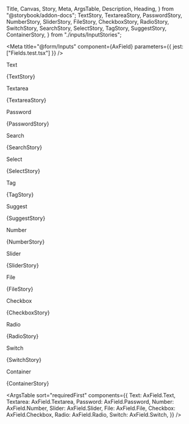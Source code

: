   Title,
  Canvas,
  Story,
  Meta,
  ArgsTable,
  Description,
  Heading,
} from "@storybook/addon-docs";
  TextStory,
  TextareaStory,
  PasswordStory,
  NumberStory,
  SliderStory,
  FileStory,
  CheckboxStory,
  RadioStory,
  SwitchStory,
  SearchStory,
  SelectStory,
  TagStory,
  SuggestStory,
  ContainerStory,
} from "./inputs/InputStories";

<Meta
  title="@form/Inputs"
  component={AxField}
  parameters={{ jest: ["Fields.test.tsx"] }}
/>

<Title>Form Inputs</Title>

<Heading storyId="form-inputs--text">Text</Heading>

<Description of={AxField.Text} />

<Canvas>
  <Story name="Text">{TextStory}</Story>
</Canvas>

<Heading storyId="form-inputs--textarea">Textarea</Heading>

<Description of={AxField.Textarea} />

<Canvas>
  <Story name="Textarea">{TextareaStory}</Story>
</Canvas>

<Heading storyId="form-inputs--password">Password</Heading>

<Description of={AxField.Password} />

<Canvas>
  <Story name="Password">{PasswordStory}</Story>
</Canvas>

<Heading storyId="form-inputs--search">Search</Heading>

<Description of={AxField.Search} />

<Canvas>
  <Story name="Search">{SearchStory}</Story>
</Canvas>

<Heading storyId="form-inputs--select">Select</Heading>

<Description of={AxField.Select} />

<Canvas>
  <Story name="Select">{SelectStory}</Story>
</Canvas>

<Heading storyId="form-inputs--tag">Tag</Heading>

<Description of={AxField.Tag} />

<Canvas>
  <Story name="Tag">{TagStory}</Story>
</Canvas>

<Heading storyId="form-inputs--suggest">Suggest</Heading>

<Description of={AxField.Suggest} />

<Canvas>
  <Story name="Suggest">{SuggestStory}</Story>
</Canvas>

<Heading storyId="form-inputs--number">Number</Heading>

<Description of={AxField.Number} />

<Canvas>
  <Story name="Number">{NumberStory}</Story>
</Canvas>

<Heading storyId="form-inputs--slider">Slider</Heading>

<Description of={AxField.Slider} />

<Canvas>
  <Story name="Slider">{SliderStory}</Story>
</Canvas>

<Heading storyId="form-inputs--file">File</Heading>

<Description of={AxField.File} />

<Canvas>
  <Story name="File">{FileStory}</Story>
</Canvas>

<Heading storyId="form-inputs--checkbox">Checkbox</Heading>

<Description of={AxField.Checkbox} />

<Canvas>
  <Story name="Checkbox">{CheckboxStory}</Story>
</Canvas>

<Heading storyId="form-inputs--radio">Radio</Heading>

<Description of={AxField.Radio} />

<Canvas>
  <Story name="Radio">{RadioStory}</Story>
</Canvas>

<Heading storyId="form-inputs--switch">Switch</Heading>

<Description of={AxField.Switch} />

<Canvas>
  <Story name="Switch">{SwitchStory}</Story>
</Canvas>

<Heading storyId="form-inputs--container">Container</Heading>

<Description of={AxField.Container} />

<Canvas>
  <Story name="Container">{ContainerStory}</Story>
</Canvas>

<ArgsTable
  sort="requiredFirst"
  components={{
    Text: AxField.Text,
    Textarea: AxField.Textarea,
    Password: AxField.Password,
    Number: AxField.Number,
    Slider: AxField.Slider,
    File: AxField.File,
    Checkbox: AxField.Checkbox,
    Radio: AxField.Radio,
    Switch: AxField.Switch,
  }}
/>
